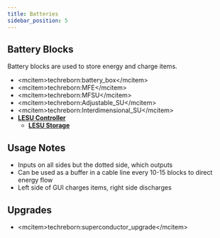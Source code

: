 ```yaml
---
title: Batteries
sidebar_position: 5
---
```


<ItemImage file="mfe" alt="Batteries" size="200" />

## Battery Blocks

Battery blocks are used to store energy and charge items.

- \<mcitem\>techreborn:battery_box\</mcitem\>
- \<mcitem\>techreborn:MFE\</mcitem\>
- \<mcitem\>techreborn:MFSU\</mcitem\>
- \<mcitem\>techreborn:Adjustable_SU\</mcitem\>
- \<mcitem\>techreborn:Interdimensional_SU\</mcitem\>
- **[LESU Controller](/energy/batteries/lesu)**
  - **[LESU Storage](/energy/batteries/lesu_storage)**

## Usage Notes

- Inputs on all sides but the dotted side, which outputs
- Can be used as a buffer in a cable line every 10-15 blocks to direct energy flow
- Left side of GUI charges items, right side discharges

## Upgrades

- \<mcitem\>techreborn:superconductor_upgrade\</mcitem\>
